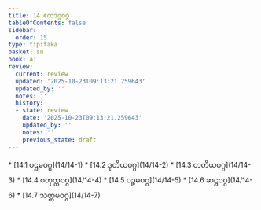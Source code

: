 ```yaml
---
title: 14 ဧတဒဂ္ဂဝဂ္ဂ
tableOfContents: false
sidebar:
  order: 15
type: tipitaka
basket: su
book: a1
review:
  current: review
  updated: '2025-10-23T09:13:21.259643'
  updated_by: ''
  notes: ''
  history:
  - state: review
    date: '2025-10-23T09:13:21.259643'
    updated_by: ''
    notes: ''
    previous_state: draft
---
```



<ReviewStatus review={frontmatter.review} showDetails={true} />

<HypothesisAnnotation frontmatter={frontmatter} />

<DynamicBreadcrumb />



<TableOfContents book="a1" section="14">
* [14.1 ပဌမဝဂ္ဂ](14/14-1)
* [14.2 ဒုတိယဝဂ္ဂ](14/14-2)
* [14.3 တတိယဝဂ္ဂ](14/14-3)
* [14.4 စတုတ္ထဝဂ္ဂ](14/14-4)
* [14.5 ပဉ္စမဝဂ္ဂ](14/14-5)
* [14.6 ဆဋ္ဌဝဂ္ဂ](14/14-6)
* [14.7 သတ္တမဝဂ္ဂ](14/14-7)
</TableOfContents>